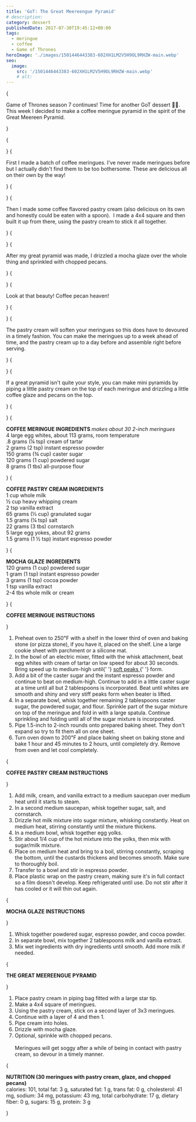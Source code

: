 ```yaml
---
title: 'GoT: The Great Meereengue Pyramid'
# description:
category: dessert
publishedDate: 2017-07-30T19:45:12+00:00
tags:
  - meringue
  - coffee
  - Game of Thrones
heroImage: './images/1501446443383-602XH1LM2V5H9OL9RHZW-main.webp'
seo:
  image:
    src: '/1501446443383-602XH1LM2V5H9OL9RHZW-main.webp'
    # alt:
---
```



{<p>Game of Thrones season 7 continues! Time for another GoT dessert 💃🏻. This
week I decided to make a coffee meringue pyramid in the spirit of the Great
Meereen Pyramid.</p>}

{<p><Picture
		src={ContentImage1}
		alt="The Great Meereengue Pyramid | Sarah Makes Stuff"
	/></p>}
{<p>First I made a batch of coffee meringues. I've never made meringues before but
I actually didn't find them to be too bothersome. These are delicious all on
their own by the way!</p>}
{<p><Picture
		src={ContentImage2}
		alt="The Great Meereengue Pyramid | Sarah Makes Stuff"
	/></p>}
{<p>Then I made some coffee flavored pastry cream (also delicious on its own and
honestly could be eaten with a spoon).  I made a 4x4 square and then built it
up from there, using the pastry cream to stick it all together.</p>}
{<p><Picture
		src={ContentImage3}
		alt="The Great Meereengue Pyramid | Sarah Makes Stuff"
	/></p>}
{<p>After my great pyramid was made, I drizzled a mocha glaze over the whole thing
and sprinkled with chopped pecans.</p>}
{<p><Picture
		src={ContentImage4}
		alt="The Great Meereengue Pyramid | Sarah Makes Stuff"
	/></p>}
{<p>Look at that beauty! Coffee pecan heaven!</p>}
{<p><Picture
		src={ContentImage5}
		alt="The Great Meereengue Pyramid | Sarah Makes Stuff"
	/></p>}
{<p>The pastry cream will soften your meringues so this does have to devoured in a
timely fashion. You can make the meringues up to a week ahead of time, and the
pastry cream up to a day before and assemble right before serving.</p>}
{<p><Picture
		src={ContentImage6}
		alt="The Great Meereengue Pyramid | Sarah Makes Stuff"
	/></p>}
{<p>If a great pyramid isn't quite your style, you can make mini pyramids by
piping a little pastry cream on the top of each meringue and drizzling a
little coffee glaze and pecans on the top.</p>}
{<p><Picture
		src={ContentImage7}
		alt="The Great Meereengue Pyramid | Sarah Makes Stuff"
	/></p>}
{<p><strong>COFFEE MERINGUE INGREDIENTS </strong>
<em>makes about 30 2-inch meringues</em>
<br />4 large egg whites, about 113 grams, room temperature
<br />
.8 grams (¼ tsp) cream of tartar
<br />2 grams (2 tsp) instant espresso powder
<br />
150 grams (¾ cup) caster sugar
<br />
120 grams (1 cup) powdered sugar
<br />8 grams (1 tbs) all-purpose flour</p>}
{<p><strong>COFFEE PASTRY CREAM INGREDIENTS </strong>
<br />1 cup whole milk
<br />½ cup heavy whipping cream
<br />2 tsp vanilla extract
<br />
65 grams (⅓ cup) granulated sugar
<br />
1.5 grams (¼ tsp) salt
<br />
22 grams (3 tbs) cornstarch
<br />5 large egg yokes, about 92 grams
<br />
1.5 grams (1 ½ tsp) instant espresso powder</p>}
{<p><strong>MOCHA GLAZE INGREDIENTS</strong>
<br />
120 grams (1 cup) powdered sugar
<br />1 gram (1 tsp) instant espresso powder
<br />3 grams (1 tsp) cocoa powder
<br />1 tsp vanilla extract
<br />
2-4 tbs whole milk or cream</p>}
{<p><strong>COFFEE MERINGUE INSTRUCTIONS</strong></p>}

<ol>
	<li>
		Preheat oven to 250℉ with a shelf in the lower third of oven and baking
		stone (or pizza stone), if you have it, placed on the shelf. Line a large
		cookie sheet with parchment or a silicone mat. 
	</li>
	<li>
		In the bowl of an electric mixer, fitted with the whisk attachment, beat egg
		whites with cream of tartar on low speed for about 30 seconds. Bring speed
		up to medium-high until{' '}
		<a
			target="_blank"
			href="http://www.finecooking.com/article/whipping-to-soft-medium-and-firm-peaks"
		>
			soft peaks
		</a>{' '}
		form. 
	</li>
	<li>
		Add a bit of the caster sugar and the instant espresso powder and continue
		to beat on medium-high. Continue to add in a little caster sugar at a time
		until all but 2 tablespoons is incorporated. Beat until whites are smooth
		and shiny and very stiff peaks form when beater is lifted. 
	</li>
	<li>
		In a separate bowl, whisk together remaining 2 tablespoons caster sugar, the
		powdered sugar, and flour. Sprinkle part of the sugar mixture on top of the
		meringue and fold in with a large spatula. Continue sprinkling and folding
		until all of the sugar mixture is incorporated. 
	</li>
	<li>
		Pipe 1.5-inch to 2-inch rounds onto prepared baking sheet. They don't expand
		so try to fit them all on one sheet. 
	</li>
	<li>
		Turn oven down to 200℉ and place baking sheet on baking stone and bake 1
		hour and 45 minutes to 2 hours, until completely dry. Remove from oven and
		let cool completely. 
	</li>
</ol>
{
	<p>
		<strong>COFFEE PASTRY CREAM INSTRUCTIONS</strong>
	</p>
}
<ol>
	<li>
		Add milk, cream, and vanilla extract to a medium saucepan over medium heat
		until it starts to steam.
	</li>
	<li>
		In a second medium saucepan, whisk together sugar, salt, and cornstarch. 
	</li>
	<li>
		Drizzle hot milk mixture into sugar mixture, whisking constantly. Heat on
		medium heat, stirring constantly until the mixture thickens. 
	</li>
	<li>In a medium bowl, whisk together egg yolks. </li>
	<li>
		Stir about 1/4 cup of the hot mixture into the yolks, then mix with
		sugar/milk mixture. 
	</li>
	<li>
		Place on medium heat and bring to a boil, stirring constantly, scraping the
		bottom, until the custards thickens and becomes smooth. Make sure to
		thoroughly boil. 
	</li>
	<li>Transfer to a bowl and stir in espresso powder. </li>
	<li>
		Place plastic wrap on the pastry cream, making sure it's in full contact so
		a film doesn't develop. Keep refrigerated until use. Do not stir after it
		has cooled or it will thin out again. 
	</li>
</ol>
{
	<p>
		<strong>MOCHA GLAZE INSTRUCTIONS</strong>
	</p>
}
<ol>
	<li>Whisk together powdered sugar, espresso powder, and cocoa powder.</li>
	<li>
		In separate bowl, mix together 2 tablespoons milk and vanilla extract. 
	</li>
	<li>
		Mix wet ingredients with dry ingredients until smooth. Add more milk if
		needed. 
	</li>
</ol>
{
	<p>
		<strong>THE GREAT MEEREENGUE PYRAMID</strong>
	</p>
}
<ol>
	<li>Place pastry cream in piping bag fitted with a large star tip.</li>
	<li>Make a 4x4 square of meringues.</li>
	<li>Using the pastry cream, stick on a second layer of 3x3 meringues. </li>
	<li>Continue with a layer of 4 and then 1.</li>
	<li>Pipe cream into holes.</li>
	<li>Drizzle with mocha glaze. </li>
	<li>
		Optional, sprinkle with chopped pecans.
		<br />
		<br />
		Meringues will get soggy after a while of being in contact with pastry
		cream, so devour in a timely manner. 
	</li>
</ol>
{
	<p>
		<strong>
			NUTRITION (30 meringues with pastry cream, glaze, and chopped pecans)
		</strong>
		<br />
		calories: 101, total fat: 3 g, saturated fat: 1 g, trans fat: 0 g,
		cholesterol: 41 mg, sodium: 34 mg, potassium: 43 mg, total carbohydrate: 17
		g, dietary fiber: 0 g, sugars: 15 g, protein: 3 g
	</p>
}
